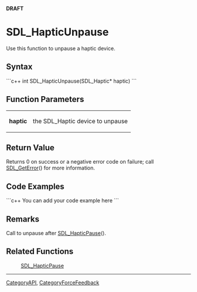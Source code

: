 '''DRAFT'''

= SDL_HapticUnpause =
Use this function to unpause a haptic device.


== Syntax ==
```c++
int SDL_HapticUnpause(SDL_Haptic* haptic)
```

== Function Parameters ==
{|
|'''haptic'''
|the SDL_Haptic device to unpause
|}

== Return Value ==
Returns 0 on success or a negative error code on failure; call [[SDL_GetError]]() for more information.

== Code Examples ==
```c++
You can add your code example here
```

== Remarks ==
Call to unpause after [[SDL_HapticPause]]().

== Related Functions ==
:[[SDL_HapticPause]]

----
[[CategoryAPI]], [[CategoryForceFeedback]]
